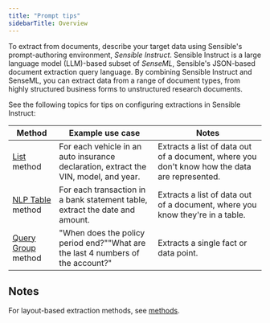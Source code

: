 ```yaml
---
title: "Prompt tips"
sidebarTitle: Overview
---
```


To extract from documents, describe your target data using Sensible's prompt-authoring environment, _Sensible Instruct_. Sensible Instruct is a large language model (LLM)-based subset of _SenseML_, Sensible's JSON-based document extraction query language. By combining Sensible Instruct and SenseML, you can extract data from a range of document types, from highly structured business forms to unstructured research documents.

See the following topics for tips on configuring extractions in Sensible Instruct:

| Method                                       | Example use case                                                                     | Notes                                                                                         |
| -------------------------------------------- | ------------------------------------------------------------------------------------ | --------------------------------------------------------------------------------------------- |
| [List](https://sensible-87.mintlify.app/llm-based-extractions/prompt-tips/list-tips) method               | For each vehicle in an auto insurance declaration, extract the VIN, model, and year. | Extracts a list of data out of a document, where you don't know how the data are represented. |
| [NLP Table](https://sensible-87.mintlify.app/llm-based-extractions/prompt-tips/nlp-table-extraction-tips) method         | For each transaction in a bank statement table, extract the date and amount.         | Extracts a list of data out of a document, where you know they're in a table.                 |
| [Query Group](https://sensible-87.mintlify.app/llm-based-extractions/prompt-tips/query-group-extraction-tips) method | "When does the policy period end?""What are the last 4 numbers of the account?"      | Extracts a single fact or data point.                                                         |

## Notes

For layout-based extraction methods, see [methods](https://sensible-87.mintlify.app/senseml-reference/methods/overview).